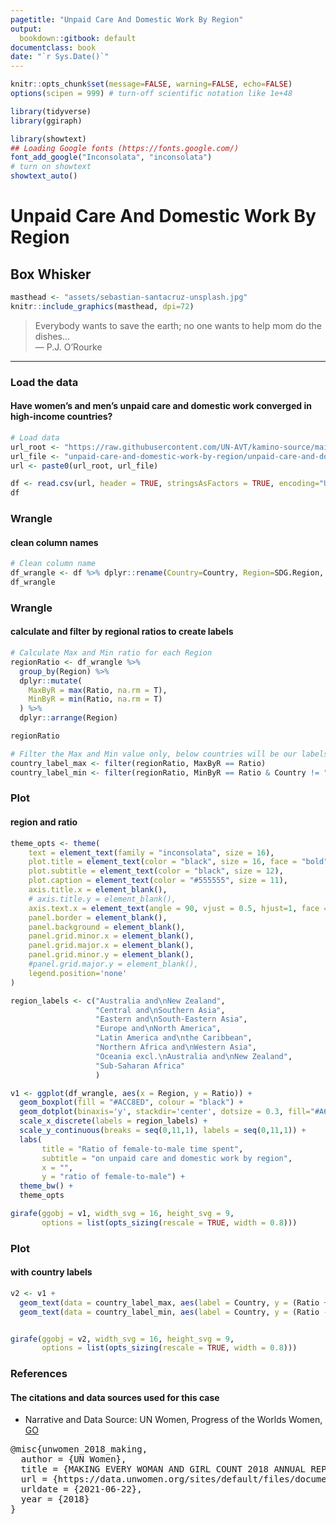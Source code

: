 ```yaml
---
pagetitle: "Unpaid Care And Domestic Work By Region"
output:
  bookdown::gitbook: default
documentclass: book
date: "`r Sys.Date()`"
---
```


```r

knitr::opts_chunk$set(message=FALSE, warning=FALSE, echo=FALSE)
options(scipen = 999) # turn-off scientific notation like 1e+48

library(tidyverse)
library(ggiraph)

library(showtext)
## Loading Google fonts (https://fonts.google.com/)
font_add_google("Inconsolata", "inconsolata")
# turn on showtext
showtext_auto()

```

# Unpaid Care And Domestic Work By Region
## Box Whisker

```r

masthead <- "assets/sebastian-santacruz-unsplash.jpg"
knitr::include_graphics(masthead, dpi=72)

```

> Everybody wants to save the earth; no one wants to help mom do the dishes...\
--- P.J. O'Rourke\

***

### Load the data
#### Have women’s and men’s unpaid care and domestic work converged in high-income countries?

```r

# Load data
url_root <- "https://raw.githubusercontent.com/UN-AVT/kamino-source/main/sources/0-shared/data/"
url_file <- "unpaid-care-and-domestic-work-by-region/unpaid-care-and-domestic-work-by-region.csv"
url <- paste0(url_root, url_file)

df <- read.csv(url, header = TRUE, stringsAsFactors = TRUE, encoding="UTF-8")
df

```


### Wrangle
#### clean column names

```r

# Clean column name
df_wrangle <- df %>% dplyr::rename(Country=Country, Region=SDG.Region, Ratio=Ratio..W.M.)
df_wrangle

```


### Wrangle
#### calculate and filter by regional ratios to create labels


```r

# Calculate Max and Min ratio for each Region
regionRatio <- df_wrangle %>%
  group_by(Region) %>%
  dplyr::mutate(
    MaxByR = max(Ratio, na.rm = T),
    MinByR = min(Ratio, na.rm = T)
  ) %>%
  dplyr::arrange(Region)

regionRatio

# Filter the Max and Min value only, below countries will be our labels
country_label_max <- filter(regionRatio, MaxByR == Ratio)
country_label_min <- filter(regionRatio, MinByR == Ratio & Country != "Norway")

```


### Plot
#### region and ratio


```r

theme_opts <- theme(
    text = element_text(family = "inconsolata", size = 16), 
    plot.title = element_text(color = "black", size = 16, face = "bold"),
    plot.subtitle = element_text(color = "black", size = 12),
    plot.caption = element_text(color = "#555555", size = 11),
    axis.title.x = element_blank(),
    # axis.title.y = element_blank(),
    axis.text.x = element_text(angle = 90, vjust = 0.5, hjust=1, face = "bold"),
    panel.border = element_blank(),
    panel.background = element_blank(),
    panel.grid.minor.x = element_blank(),
    panel.grid.major.x = element_blank(),
    panel.grid.minor.y = element_blank(),
    #panel.grid.major.y = element_blank(),
    legend.position='none'
)

region_labels <- c("Australia and\nNew Zealand",
                   "Central and\nSouthern Asia",
                   "Eastern and\nSouth-Eastern Asia",
                   "Europe and\nNorth America", 
                   "Latin America and\nthe Caribbean", 
                   "Northern Africa and\nWestern Asia", 
                   "Oceania excl.\nAustralia and\nNew Zealand",
                   "Sub-Saharan Africa"
                   )

v1 <- ggplot(df_wrangle, aes(x = Region, y = Ratio)) + 
  geom_boxplot(fill = "#ACC8ED", colour = "black") +
  geom_dotplot(binaxis='y', stackdir='center', dotsize = 0.3, fill="#A6609C", color="#A6609C") +
  scale_x_discrete(labels = region_labels) +
  scale_y_continuous(breaks = seq(0,11,1), labels = seq(0,11,1)) +
  labs( 
       title = "Ratio of female-to-male time spent",
       subtitle = "on unpaid care and domestic work by region",
       x = "", 
       y = "ratio of female-to-male") +
  theme_bw() +
  theme_opts

girafe(ggobj = v1, width_svg = 16, height_svg = 9,
       options = list(opts_sizing(rescale = TRUE, width = 0.8)))

```


### Plot
#### with country labels

```r

v2 <- v1 +
  geom_text(data = country_label_max, aes(label = Country, y = (Ratio + 0.2)), vjust = 0.0, hjust = 0.5) +
  geom_text(data = country_label_min, aes(label = Country, y = (Ratio - 0.2)), vjust = 1.0, hjust = 0.5)


girafe(ggobj = v2, width_svg = 16, height_svg = 9,
       options = list(opts_sizing(rescale = TRUE, width = 0.8)))

```

### References
#### The citations and data sources used for this case

* Narrative and Data Source: UN Women, Progress of the Worlds Women, [GO](https://www.unwomen.org/-/media/headquarters/attachments/sections/library/publications/2019/progress-of-the-worlds-women-2019-2020-en.pdf){target="_blank"}

<pre>
@misc{unwomen_2018_making,
  author = {UN Women},
  title = {MAKING EVERY WOMAN AND GIRL COUNT 2018 ANNUAL REPORT IMPLEMENTATION PHASE},
  url = {https://data.unwomen.org/sites/default/files/documents/women%20count%202018%20annual%20report.pdf},
  urldate = {2021-06-22},
  year = {2018}
}
</pre>
